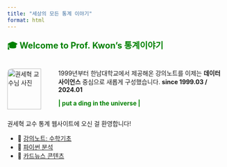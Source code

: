 ```yaml
---
title: "세상의 모든 통계 이야기"
format: html
---
```


<div style="color:green; font-size: 1.4em; font-weight: bold;">
🎓 Welcome to Prof. Kwon's 통계이야기
</div>

:::{.columns}

::: {.column width="20%"}
<img src="/images/myself.png" alt="권세혁 교수님 사진"  
     style="border-radius: 10px; width: 90%; margin-right: 1rem;">
:::

::: {.column width="80%"}

1999년부터 한남대학교에서 제공해온 강의노트를 이제는 **데이터 사이언스** 중심으로 새롭게 구성했습니다. **since 1999.03 / 2024.01**

<div style="color:green; font-size: 1.em; font-weight:bold;">
\| put a ding in the universe |
</div>

:::

:::

권세혁 교수 통계 웹사이트에 오신 걸 환영합니다!

- 📘 [강의노트: 수학기초](notes/math/index.qmd)
- 🐍 [파이썬 분석](python/analysis.ipynb)
- 📰 [카드뉴스 콘텐츠](cards/news01.qmd)
